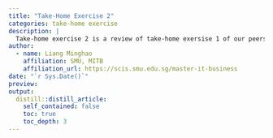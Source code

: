 ```yaml
---
title: "Take-Home Exercise 2"
categories: take-home exercise
description: |
  Take-home exercise 2 is a review of take-home exersise 1 of our peers; critics and adjustment is done using R graphical packages, based on some of the areas of improvement in the work.
author:
  - name: Liang Minghao
    affiliation: SMU, MITB
    affiliation_url: https://scis.smu.edu.sg/master-it-business
date: "`r Sys.Date()`"
preview:
output:
  distill::distill_article:
    self_contained: false
    toc: true
    toc_depth: 3
---
```



